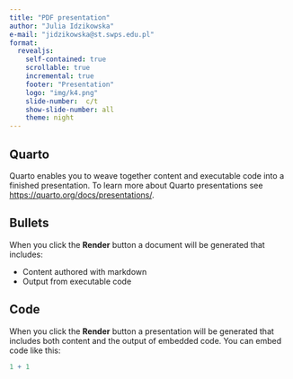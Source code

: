 ```yaml
---
title: "PDF presentation"
author: "Julia Idzikowska"
e-mail: "jidzikowska@st.swps.edu.pl"
format: 
  revealjs: 
    self-contained: true
    scrollable: true           
    incremental: true
    footer: "Presentation" 
    logo: "img/k4.png"
    slide-number:  c/t
    show-slide-number: all
    theme: night
---
```


## Quarto

Quarto enables you to weave together content and executable code into a finished presentation. To learn more about Quarto presentations see <https://quarto.org/docs/presentations/>.

## Bullets

When you click the **Render** button a document will be generated that includes:

-   Content authored with markdown
-   Output from executable code

## Code

When you click the **Render** button a presentation will be generated that includes both content and the output of embedded code. You can embed code like this:

```r
1 + 1
```


